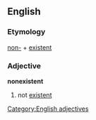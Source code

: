 ==English==
=== Etymology ===
[[non-]] + [[existent]]
=== Adjective ===
[[Category:English adjectives]]
'''nonexistent'''
# not [[existent]]
